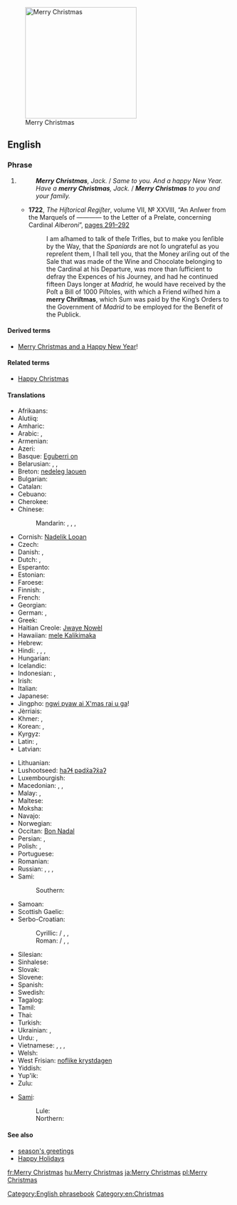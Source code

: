 [[File:Merry Christmas.JPG|thumb|250px|upright|Merry Christmas]]
==English==

===Phrase===
{{en-phrase|[[merry]] [[Christmas]]!}}

# {{non-gloss definition|Used to express good wishes on or before [[Christmas]] [[Christmas Day|Day]].}}
#: '''''Merry Christmas''', Jack.'' / ''Same to you. And a happy New Year.''
#: ''Have a '''merry Christmas''', Jack.'' / '''''Merry Christmas''' to you and your family.''
#* '''1722''', ''The Hiſtorical Regiſter'', volume VII, № XXVIII, “An Anſwer from the Marqueſs of ———— to the Letter of a Prelate, concerning Cardinal ''Alberoni''”, <span class="plainlinks">[http://books.google.co.uk/books?id=CNsRAAAAYAAJ&pg=PA291&dq=%22Merry+Christmas%22&hl=en&sa=X&ei=nwT5TumdHs6-8gPJ2uHKAQ&ved=0CEgQ6AEwAzgK#v=onepage&q=%22Merry%20Christmas%22&f=false pages 291–292]</span>
#*: I am aſhamed to talk of theſe Trifles, but to make you ſenſible by the Way, that the ''Spaniards'' are not ſo ungrateful as you repreſent them, I ſhall tell you, that the Money ariſing out of the Sale that was made of the Wine and Chocolate belonging to the Cardinal at his Departure, was more than ſufficient to defray the Expences of his Journey, and had he continued fifteen Days longer at ''Madrid'', he would have received by the Poſt a Bill of 1000 Piſtoles, with which a Friend wiſhed him a '''merry Chriſtmas''', which Sum was paid by the King’s Orders to<!-- page break in source --> the Government of ''Madrid'' to be employed for the Benefit of the Publick.

====Derived terms====
* [[Merry Christmas and a Happy New Year]]!

====Related terms====
* [[Happy Christmas]] {{qualifier|UK|Commonwealth except Canada}}

====Translations====
{{trans-top|good wishes at Christmas time}}
* Afrikaans: {{t-|af|geseënde kerfees}}
* Alutiiq: {{tø|ems|Nunaniqsaakici Aʀusistuami}}
* Amharic: {{t-|am|መልካም ገና|tr=melkim gena|sc=Ethi}}
* Arabic: {{t-|ar|عيد ميلاد مجيد|tr=ʿīd mīlād majīd}}, {{t-|ar|ميلاد مجيد|tr=mīlād majīd}}
* Armenian: {{t-|hy|շնորհավոր Սուրբ Ծնունդ|tr=šnorhavor Surb Çnund}}
* Azeri: {{t-|az|tezze iliniz yahsi olsun}}
* Basque: [[Eguberri on]]
* Belarusian: {{t-|be|з Калядамі|tr=z Kaljadámi}}, {{t-|be|з Нараджэннем|tr=z Naradžénnem|sc=Cyrl}}, {{t-|be|з Нараджэннем Хрыстовым|tr=z Naradžénnem Xrystóvym|sc=Cyrl}}
* Breton: [[nedeleg laouen]]
* Bulgarian: {{t-|bg|Весела Коледа|tr=Vesela Koleda}}
* Catalan: {{t-|ca|bon Nadal}}
* Cebuano: {{tø|ceb|malipayong pasko}}
* Cherokee: {{t-|chr|ᎤᏬᏢᏗ ᏓᏂᏍᏓᏲᎯᎲ|tr=uwotlvdi danisdayohihv|sc=Cher}}
* Chinese:
*: Mandarin: {{t-|cmn|聖誕快樂|sc=Hani}}, {{t|cmn|圣诞快乐|tr=Shèngdàn kuàilè|sc=Hani}}, {{t|cmn|聖誕節快樂|sc=Hani}}, {{t|cmn|圣诞节快乐|tr=Shèngdànjié kuàilè|sc=Hani}}
* Cornish: [[Nadelik Looan]]
* Czech: {{t-|cs|Veselé Vánoce}}
* Danish: {{t-|da|glædelig jul}}, {{t+|da|god jul}}
* Dutch: {{t-|nl|vrolijk kerstfeest}}, {{t-|nl|prettig kerstfeest}}
* Esperanto: {{t-|eo|ĝojan Kristnaskon}}
* Estonian: {{t-|et|häid jõule}}
* Faroese: {{t-|fo|gleðilig jól}}
* Finnish: {{t-|fi|hyvää joulua}}, {{t-|fi|hauskaa joulua}}
* French: {{t+|fr|joyeux Noël}}
* Georgian: {{t+|ka|შობას გილოცავთ|tr=šobas giloc'avt'|sc=Geor}}
* German: {{t+|de|frohe Weihnachten}}, {{t-|de|fröhliche Weihnachten}}
* Greek: {{t-|el|Καλά Χριστούγεννα|tr=Kalá Christoúgenna}}
* Haitian Creole: [[Jwaye Nowèl]]
* Hawaiian: [[mele Kalikimaka]]
* Hebrew: {{t-|he|חג מולד שמח|tr=khag molad sameakh}}
* Hindi: {{t-|hi|शुभ बड़ा दिन|tr=śubh baṛā din}}, {{t-|hi|शुभ क्रिस्मस|tr=śubh krismas}}, {{t-|hi|मेरी क्रिसमस|tr=merī krismas|sc=Deva}}, {{t-|hi|क्रिसमस मुबारक|tr=krismas mubārak|sc=Deva}}
* Hungarian: {{t+|hu|boldog karácsonyt}}
* Icelandic: {{t+|is|gleðileg jól}}
* Indonesian: {{t-|id|selamat hari Natal}}, {{t-|id|selamat Natal}}
* Irish: {{t-|ga|Nollaig Shona}}
* Italian: {{t-|it|buon Natale}}
* Japanese: {{t+|ja|メリークリスマス|tr=Meri Kurisumasu}}
* Jingpho: [[ngwi pyaw ai X'mas rai u ga]]!
* Jèrriais: {{tø|roa-jer|bouan Noué|alt=un bouan Noué!}}
* Khmer: {{t-|km|រីករាយថ្ងៃបុណ្យណូអែល|tr=riik riey tngay bon noo'ael|sc=Khmr}}, {{t-|km|បុណ្យ​ណូអែល|tr=bon noo'ael|sc=Khmr}}
* Korean: {{t-|ko|즐거운 성탄절|tr=jeulgeoun seongtanjeol|sc=Hang}}, {{t-|ko|메리 크리스마스|tr=meri keuriseumaseu|sc=Hang}}
* Kyrgyz: {{t-|ky|Жаратканнын туысымен|sc=Cyrl}}
* Latin: {{t-|la|felix dies Nativitatis}}, {{t-|la|Natale Hilare}}
* Latvian: {{t-|lv|priecīgus Ziemassvētkus}}
{{trans-mid}}
* Lithuanian: {{t-|lt|Linksmų Kalėdų}}
* Lushootseed: [[haʔɬ pədx̌aʔx̌aʔ]]
* Luxembourgish: {{t-|lb|froue Crëschtdag}}
* Macedonian: {{t-|mk|Среќен Божиќ|tr=Sréḱen Bóžiḱ|sc=Cyrl}}, {{t-|mk|Христос се роди|alt=Христос се роди!|tr=Hrístos se ródi!|sc=Cyrl}} {{qualifier|greeting}}, {{t-|mk|Навистина се роди|alt=Навистина се роди!|tr=Navístina se ródi!|sc=Cyrl}} {{qualifier|reply}}
* Malay: {{t-|ms|selamat hari Natal}}, {{t-|ms|selamat Natal}}
* Maltese: {{t-|mt|il-Milied it-Tajjeb}}
* Moksha: {{tø|mdf|Роштува мархта}}
* Navajo: {{tø|nv|Yáʼátʼééh Késhmish}}
* Norwegian: {{t+|no|god jul}}
* Occitan: [[Bon Nadal]]
* Persian: {{t-|fa|میلاد مسیح مبارک باد|tr=milâd-e masih mobârak bâd}}, {{t-|fa|کریسمس مبارک|tr=kerismas mobârak|sc=fa-Arab}}
* Polish: {{t+|pl|Wesołych Świąt}}, {{t-|pl|Wesołych Świąt Bożego Narodzenia}}
* Portuguese: {{t+|pt|Feliz Natal}}
* Romanian: {{t-|ro|Crăciun fericit}}
* Russian: {{t-|ru|с Рождеством|tr=s Roždestvóm}}, {{t-|ru|с Рождеством Христовым|tr=s Roždestvóm Xristóvym}}, {{t-|ru|Весёлого Рождества|tr=Vesjólovo Roždestvá|sc=Cyrl}}, {{t-|ru|Счастливого Рождества|tr=Sčastlívovo Roždestvá|sc=Cyrl}}
* Sami:
*: Southern: {{tø|sma|buerie jåvle}}
* Samoan: {{t-|sm|Manuia le Kerisimasi}}
* Scottish Gaelic: {{t-|gd|Nollaig Chridheil}}
* Serbo-Croatian:
*: Cyrillic: {{t-|sh|Срећан Божић}} / {{t-|sh|Сретан Божић}}, {{t-|sh|Христос се роди}}, {{t-|sh|Ваистину се роди}}
*: Roman: {{t-|sh|Srećan Božić}} / {{t-|sh|Sretan Božić}}, {{t-|sh|Hristos se rodi}}, {{t-|sh|Vaistinu se rodi}}
* Silesian: {{tø|szl|Radosnych Godōw}}
* Sinhalese: {{t-|si|සුභ නත්තලක්|tr=subha natthalak|sc=Sinh}}
* Slovak: {{t-|sk|Veselé Vianoce}}
* Slovene: {{t-|sl|Vesel božič}}
* Spanish: {{t+|es|feliz Navidad}}
* Swedish: {{t+|sv|god jul}}
* Tagalog: {{t-|tl|maligayang pasko}}
* Tamil: {{t-|ta|கிறிஸ்துமஸ் நல்வாழ்த்துக்கள்|tr=kiṟistumas nalvāḻttukkaḷ|sc=Taml}}
* Thai: {{t-|th|สุขสันต์วันคริสต์มาส|tr=sòoksăn wan krítmâat}}
* Turkish: {{t-|tr|mutlu Noeller}}
* Ukrainian: {{t-|uk|з Різдвом|tr=z Rizdvóm}}, {{t-|uk|з Різдвом Христовим|tr=z Rizdvóm Xrystóvym}}
* Urdu: {{t-|ur|کرسمس مبارک|tr=krismas mubārak|sc=ur-Arab}}, {{t-|ur|میری کرسمس|tr=merī krismas|sc=ur-Arab}}
* Vietnamese: {{t-|vi|chúc mừng Giáng sinh}}, {{t-|vi|chúc mừng Nô-en}}, {{t-|vi|chức mừng Giáng sinh}}, {{t-|vi|chức mừng Nô-en}}
* Welsh: {{t-|cy|Nadolig Llawen}}
* West Frisian: [[noflike krystdagen]]
* Yiddish: {{t-|yi|פֿרײלעכע ניטל|tr=freylekhe nitl|sc=Hebr}}
* Yup'ik: {{tø|esu|Alussistuaqegtaarmek piamken}}
* Zulu: {{t-|zu|uKhisimusi oMuhle}}
{{trans-bottom}}

{{checktrans-top}}
* [[Sami]]:
*: Lule: {{tø|smj|buorre javla}}
*: Northern: {{tø|se|buorre juovla}}
{{trans-mid}}
{{trans-bottom}}

====See also====
* [[season's greetings]]
* [[Happy Holidays]]

[[Category:English phrasebook]]
[[Category:en:Christmas]]

[[fr:Merry Christmas]]
[[hu:Merry Christmas]]
[[ja:Merry Christmas]]
[[pl:Merry Christmas]]